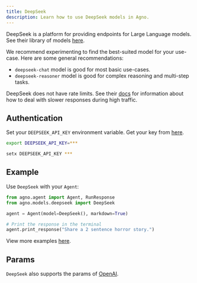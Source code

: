 ```yaml
---
title: DeepSeek
description: Learn how to use DeepSeek models in Agno.
---
```


DeepSeek is a platform for providing endpoints for Large Language models.
See their library of models [here](https://api-docs.deepseek.com/quick_start/pricing).

We recommend experimenting to find the best-suited model for your use-case. Here are some general recommendations:

- `deepseek-chat` model is good for most basic use-cases.
- `deepseek-reasoner` model is good for complex reasoning and multi-step tasks.

DeepSeek does not have rate limits. See their [docs](https://api-docs.deepseek.com/quick_start/rate_limit) for information about how to deal with slower responses during high traffic.

## Authentication

Set your `DEEPSEEK_API_KEY` environment variable. Get your key from [here](https://platform.deepseek.com/api_keys).

<CodeGroup>

```bash Mac
export DEEPSEEK_API_KEY=***
```

```bash Windows
setx DEEPSEEK_API_KEY ***
```

</CodeGroup>

## Example

Use `DeepSeek` with your `Agent`:

<CodeGroup>

```python agent.py
from agno.agent import Agent, RunResponse
from agno.models.deepseek import DeepSeek

agent = Agent(model=DeepSeek(), markdown=True)

# Print the response in the terminal
agent.print_response("Share a 2 sentence horror story.")

```

</CodeGroup>

<Note> View more examples [here](/examples/models/deepseek). </Note>

## Params

<Snippet file="model-deepseek-params.mdx" />

`DeepSeek` also supports the params of [OpenAI](/reference/models/openai).
